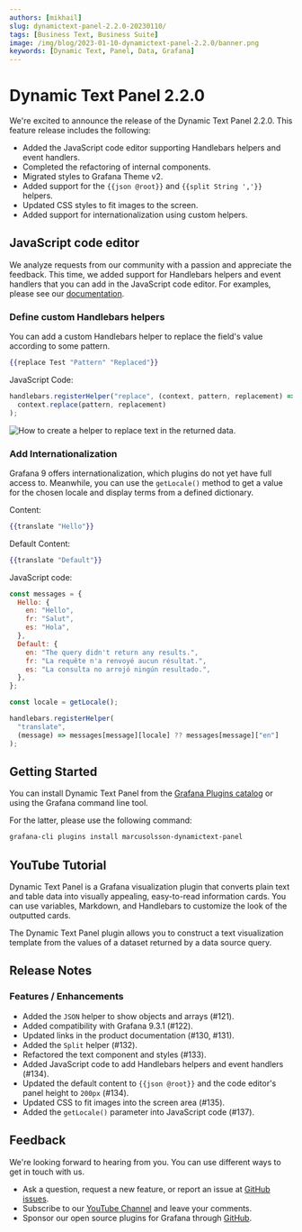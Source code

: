 ```yaml
---
authors: [mikhail]
slug: dynamictext-panel-2.2.0-20230110/
tags: [Business Text, Business Suite]
image: /img/blog/2023-01-10-dynamictext-panel-2.2.0/banner.png
keywords: [Dynamic Text, Panel, Data, Grafana]
---
```



# Dynamic Text Panel 2.2.0

We're excited to announce the release of the Dynamic Text Panel 2.2.0. This feature release includes the following:

- Added the JavaScript code editor supporting Handlebars helpers and event handlers.
- Completed the refactoring of internal components.
- Migrated styles to Grafana Theme v2.
- Added support for the `{{json @root}}` and `{{split String ','}}` helpers.
- Updated CSS styles to fit images to the screen.
- Added support for internationalization using custom helpers.

## JavaScript code editor

We analyze requests from our community with a passion and appreciate the feedback. This time, we added support for Handlebars helpers and event handlers that you can add in the JavaScript code editor. For examples, please see our [documentation](/plugins/volkovlabs-dynamictext-panel/code).

<Youtube id="lJqk5Gobec4" title="JavaScript code in Dynamic Text Panel." />

### Define custom Handlebars helpers

You can add a custom Handlebars helper to replace the field's value according to some pattern.

```handlebars
{{replace Test "Pattern" "Replaced"}}
```

JavaScript Code:

```js
handlebars.registerHelper("replace", (context, pattern, replacement) =>
  context.replace(pattern, replacement)
);
```

<Image
  title="How to create a helper to replace text in the returned data."
  src="/img/blog/2023-01-10-dynamictext-panel-2.2.0/replace.png"
/>

### Add Internationalization

Grafana 9 offers internationalization, which plugins do not yet have full access to. Meanwhile, you can use the `getLocale()` method to get a value for the chosen locale and display terms from a defined dictionary.

Content:

```handlebars
{{translate "Hello"}}
```

Default Content:

```handlebars
{{translate "Default"}}
```

JavaScript code:

```js
const messages = {
  Hello: {
    en: "Hello",
    fr: "Salut",
    es: "Hola",
  },
  Default: {
    en: "The query didn't return any results.",
    fr: "La requête n'a renvoyé aucun résultat.",
    es: "La consulta no arrojó ningún resultado.",
  },
};

const locale = getLocale();

handlebars.registerHelper(
  "translate",
  (message) => messages[message][locale] ?? messages[message]["en"]
);
```

## Getting Started

You can install Dynamic Text Panel from the [Grafana Plugins catalog](https://grafana.com/grafana/plugins/marcusolsson-dynamictext-panel/) or using the Grafana command line tool.

For the latter, please use the following command:

```bash
grafana-cli plugins install marcusolsson-dynamictext-panel
```

## YouTube Tutorial

Dynamic Text Panel is a Grafana visualization plugin that converts plain text and table data into visually appealing, easy-to-read information cards. You can use variables, Markdown, and Handlebars to customize the look of the outputted cards.

The Dynamic Text Panel plugin allows you to construct a text visualization template from the values of a dataset returned by a data source query.

<Youtube
  id="MpNZ4Yl-p0U"
  title="Markdown, HTML and Handlebars to transform data visualizations."
/>

## Release Notes

### Features / Enhancements

- Added the `JSON` helper to show objects and arrays (#121).
- Added compatibility with Grafana 9.3.1 (#122).
- Updated links in the product documentation (#130, #131).
- Added the `Split` helper (#132).
- Refactored the text component and styles (#133).
- Added JavaScript code to add Handlebars helpers and event handlers (#134).
- Updated the default content to `{{json @root}}` and the code editor's panel height to `200px` (#134).
- Updated CSS to fit images into the screen area (#135).
- Added the `getLocale()` parameter into JavaScript сode (#137).

## Feedback

We're looking forward to hearing from you. You can use different ways to get in touch with us.

- Ask a question, request a new feature, or report an issue at [GitHub issues](https://github.com/volkovlabs/volkovlabs-dynamictext-panel/issues).
- Subscribe to our [YouTube Channel](https://www.youtube.com/@volkovlabs) and leave your comments.
- Sponsor our open source plugins for Grafana through [GitHub](https://github.com/sponsors/VolkovLabs).
